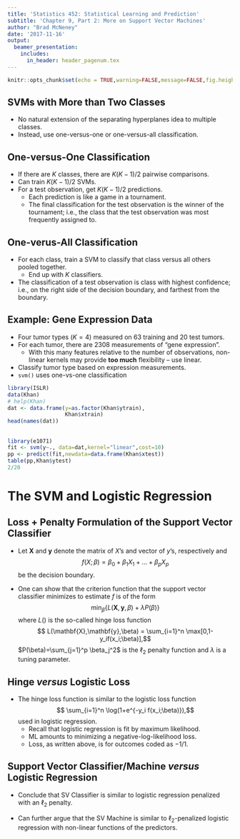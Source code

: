 ```yaml
---
title: 'Statistics 452: Statistical Learning and Prediction'
subtitle: 'Chapter 9, Part 2: More on Support Vector Machines'
author: "Brad McNeney"
date: '2017-11-16'
output: 
  beamer_presentation:
    includes:
      in_header: header_pagenum.tex
---
```


```r
knitr::opts_chunk$set(echo = TRUE,warning=FALSE,message=FALSE,fig.height=3,fig.width=5)
```


## SVMs with More than Two Classes

* No natural extension of the separating hyperplanes idea
to multiple classes.
* Instead, use one-versus-one or one-versus-all classification.

## One-versus-One Classification

* If there are $K$ classes, there are $K(K-1)/2$ pairwise 
comparisons. 
* Can train $K(K-1)/2$ SVMs.
* For a test observation, get $K(K-1)/2$ predictions.
    + Each prediction is like a game in a tournament.
    + The final classification for the test observation
    is the winner of the tournament; i.e., the
    class that the test observation was most frequently assigned to.
    
## One-verus-All Classification

* For each class, train a SVM to classify that class versus all others
pooled together.
    + End up with $K$ classifiers.
* The classification of a test observation is class with highest
confidence; i.e., on the right side of the decision boundary, 
and farthest from the boundary.

## Example: Gene Expression Data

* Four tumor types ($K=4$) measured on 63 training and 20 test
tumors. 
* For each tumor, there are 2308 measurements of "gene expression".
    + With this many features relative to the number of observations,
    non-linear kernels may provide **too much** flexibility -- use linear.
* Classify tumor type based on expression measurements.
* `svm()` uses one-vs-one classification

\scriptsize

```r
library(ISLR)
data(Khan)
# help(Khan)
dat <- data.frame(y=as.factor(Khan$ytrain),
                  Khan$xtrain)
head(names(dat))
```

##

\scriptsize

```r
library(e1071)
fit <- svm(y~., data=dat,kernel="linear",cost=10)
pp <- predict(fit,newdata=data.frame(Khan$xtest))
table(pp,Khan$ytest)
2/20
```

# The SVM and Logistic Regression

## Loss $+$ Penalty Formulation of the Support Vector Classifier

* Let $\mathbf{X}$ and $\mathbf{y}$ denote the 
matrix of $X$'s and vector of $y$'s, respectively
and
$$f(X;\beta) = \beta_0 + \beta_1 X_1 + \ldots + \beta_p X_p$$ 
be the decision boundary.

* One can show that 
the criterion function that the support vector classifier
minimizes to estimate $f$ is of the form
$$\min_{\beta} \{ L(\mathbf{X},\mathbf{y},\beta) + \lambda P(\beta) \}$$
where $L()$ is the so-called hinge loss function
$$ L(\mathbf{X},\mathbf{y},\beta) =  \sum_{i=1}^n \max[0,1-y_if(x_i;\beta)],$$
$P(\beta)=\sum_{j=1}^p \beta_j^2$ is the $\ell_2$ penalty function and $\lambda$ is a tuning parameter.

## Hinge _versus_ Logistic Loss

* The hinge loss function is similar to the logistic loss function
$$ \sum_{i=1}^n \log(1+e^{-y_i f(x_i;\beta)}),$$
used in logistic regression.
    + Recall that logistic regression is fit by maximum likelihood.
    + ML amounts to minimizing a negative-log-likelihood loss.
    + Loss, as written above, is for outcomes coded as $-1$/1.

\vspace*{-.2in}

\begin{center}
\includegraphics[height=2in]{Fig9_12.pdf}
\end{center}

## Support Vector Classifier/Machine _versus_ Logistic Regression

* Conclude that SV Classifier is similar to logistic regression 
penalized with an $\ell_2$ penalty.

* Can further argue that the SV Machine is similar to 
$\ell_2$-penalized
logistic regression with non-linear functions of the 
predictors.
